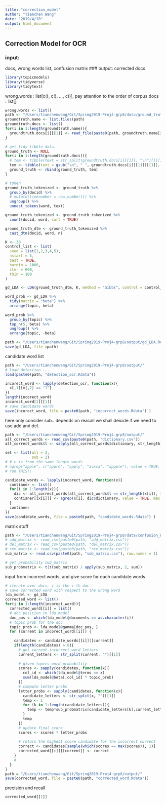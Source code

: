 ```yaml
---
title: "correction_model"
author: "Tianchen Wang"
date: "2019/4/10"
output: html_document
---
```

## Correction Model for OCR

### input:
docs, wrong words list, confusion matrix
### output:
corrected docs

```r
library(topicmodels)
library(tidyverse)
library(tidytext)
```
wrong.words : list[c(), c(), ..., c()], pay attention to the order of corpus
docs : list[]
```r
wrong.words <- list()
path <- "/Users/tianchenwang/Git/Spring2019-Proj4-grp8/data/ground_truth/"
groundtruth.name <- list.files(path)
groundtruth.docs <- list()
for(i in 1:length(groundtruth.name)){
  groundtruth.docs[i][[1]] <- read_file(paste0(path, groundtruth.name[i]))
}

# get tidy tibble data.
ground_truth <- NULL
for(i in 1:length(groundtruth.docs)){
  # tem <- tibble(text = str_split(groundtruth.docs[i][[1]], "\n")[[1]], docid = i)
  tem <- tibble(text = gsub("\n", " ", groundtruth.docs[i][[1]])[[1]], docid = i)
  ground_truth <- rbind(ground_truth, tem)
}

# token
ground_truth_tokenized <- ground_truth %>%
  group_by(docid) %>%
  # mutate(linenumber = row_number()) %>%
  ungroup() %>%
  unnest_tokens(word, text)

ground_truth_tokenized <- ground_truth_tokenized %>%
  count(docid, word, sort = TRUE)

ground_truth_dtm <- ground_truth_tokenized %>%
  cast_dtm(docid, word, n)
```

```r
K <- 30
control_list <- list(
  seed = list(1,2,3,4,5),
  nstart = 5,
  best = TRUE,
  burnin = 1000,
  iter = 600,
  thin = 100
)

gd_LDA <- LDA(ground_truth_dtm, K, method = "Gibbs", control = control_list)

word_prob <- gd_LDA %>%
  tidy(matrix = "beta") %>%
  arrange(topic, beta)
  
word_prob %>%
  group_by(topic) %>%
  top_n(5, beta) %>%
  ungroup() %>%
  arrange(topic, -beta)

path <- "/Users/tianchenwang/Git/Spring2019-Proj4-grp8/output/gd_LDA.Rdata"
save(gd_LDA, file =path)
```
candidate word list
```r
path <- "/Users/tianchenwang/Git/Spring2019-Proj4-grp8/output/"
# load detection ...
load(paste0(path, "detection_ocr.Rdata"))

incorect_word <- lapply(detection_ocr, function(x){
  x[,1][x[,2] == "1"]
})
length(incorect_word)
incorect_word[1][[1]]
# save candidate words 
save(incorect_word, file = paste0(path, "incorrect_words.Rdata") )

```

here only consider sub.. depends on reacall we shall deicide if we need to use add and del.
```r
path <- "/Users/tianchenwang/Git/Spring2019-Proj4-grp8/output/"
all_correct_words <- read_csv(paste0(path, "dictionary.csv"))
all_correct_words$l <- sapply(all_correct_words$dictionary, str_length)

set <- list(all = 2,
            sub = 2)
# # c is from the same length words
# agrep("apple", c("appre", "apply", "avxsa", "appple"), value = TRUE, max = set)
# run THIS!!

candidate_words <- lapply(incorect_word, function(x){
  contianer <- list()
  for(i in 1:length(x)){
    dic <- all_correct_words[all_correct_words$l == str_length(x[i]), 1] 
    contianer[[x[i]]] <- agrep(x[i], dic$dictionary, value = TRUE, max = set)
  }
  contianer
})
save(candidate_words, file = paste0(path, "candidate_words.Rdata") )
```

matrix stuff
```r
path <- "/Users/tianchenwang/Git/Spring2019-Proj4-grp8/data/confusion_matrix/"
# add_matrix <- read_csv(paste0(path, "add_matrix.csv"))
# del_matrix <- read_csv(paste0(path, "del_matrix.csv"))
# rev_matrix <- read_csv(paste0(path, "rev_matrix.csv"))
sub_matrix <- read.csv(paste0(path, "sub_matrix.csv"), row.names = 1)

# get probability sub_matrix
sub_probmatrix <- t(t(sub_matrix) / apply(sub_matrix, 2, sum))
```

input from incorrect words, and give score for each candidate words.
```r
# iterate over docs, i is the i-th doc
# save corrected word with respect to the wrong word
lda_model <- gd_LDA
corrected_word <- list()
for(i in 1:length(incorect_word)){
  corrected_word[[i]] = list()
  # doc position in lda model
  doc_pos <- which(lda_model@documents == as.character(i))
  # topic prob for the doc
  topic_prob <- lda_model@gamma[doc_pos, ]
  for (current in incorect_word[[i]]) {
    
    candidates <- candidate_words[[i]][[current]]
    if(length(candidates) > 0){
      # get current incorrect word letters 
      current_letters <- str_split(current, "")[[1]]
      
      # given topics word probability
      scores <- sapply(candidates, function(x){
        col_id <- which(lda_model@terms == x)
        sum(lda_model@beta[,col_id] * topic_prob)
      })
      # compute letter probs
      letter_probs <- sapply(candidates, function(x){
        candidate_letters <- str_split(x, "")[[1]]
        temp <- 1
        for (k in 1:length(candidate_letters)){
          temp <- temp*sub_probmatrix[candidate_letters[k],current_letters[k]] 
        }
        temp
      })
      # update final score 
      scores <- scores * letter_probs
      
      # return the highest score candidate for the incorrect current
      correct <- candidates[sample(which(scores == max(scores)), 1)]
      corrected_word[[i]][[current]] <- correct
    }
    #
  }
}
path = "/Users/tianchenwang/Git/Spring2019-Proj4-grp8/output/"
save(corrected_word, file = paste0(path, "corrected_word.Rdata"))
```
  
precision and recall
```r
corrected_word[[1]]
```
